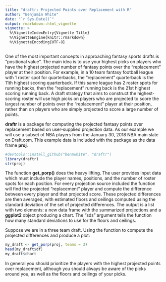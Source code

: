 ```yaml
---
title: "draftr: Projected Points over Replacement with R"
author: "Benjamin White"
date: "`r Sys.Date()`"
output: rmarkdown::html_vignette
vignette: >
  %\VignetteIndexEntry{Vignette Title}
  %\VignetteEngine{knitr::rmarkdown}
  %\VignetteEncoding{UTF-8}
---
```


One of the most important concepts in approaching fantasy sports drafts is "positional value". The main idea is to use your highest picks on players who have the highest projected number of fantasy points over the "replacement" player at their position. For example, in a 10 team fantasy football league with 1 roster spot for quarterbacks, the "replacement" quarterback is the 11th highest scoring quarterback. If this same league has 2 roster spots for running backs, then the "replacement" running back is the 21st highest scoring running back. A draft strategy that aims to construct the highest-scoring roster will use high picks on players who are projected to score the largest number of points over the "replacement" player at their position, rather than on players who are simply projected to score a large number of points.

**draftr** is a package for computing the projected fantasy points over replacement based on user-supplied projection data. As our example we will use a subset of NBA players from the January 30, 2018 NBA main slate on Draft.com. This example data is included with the package as the data frame **proj**.

```r
#devtools::install_github("benmwhite", "draftr")
library(draftr)
str(proj)
```

The function **get_porp()** does the heavy lifting. The user provides input data which must include the player names, positions, and the number of roster spots for each position. For every projection source included the function will find the projected "replacement" player and compute the difference between every player and that projected score. These projected differences are then averaged, with estimated floors and ceilings computed using the standard deviation of the set of projected differences. The output is a list with two elements: a new data frame with the summarized projections and a **ggplot2** object producing a chart. The "sds" argument tells the function how many standard deviations to use for the floors and ceilings. 

Suppose we are in a three team draft. Using the function to compute the projected differences and produce a plot: 
```r
my_draft <- get_porp(proj, teams = 3)
head(my_draft$df)
my_draft$chart
```
In general you should prioritize the players with the highest projected points over replacement, although you should always be aware of the picks around you, as well as the floors and ceilings of your picks. 
